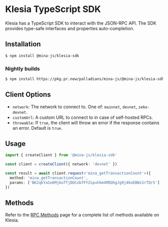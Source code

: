 # Klesia TypeScript SDK

Klesia has a TypeScript SDK to interact with the JSON-RPC API. The SDK provides type-safe interfaces and properties auto-completion.

## Installation

```bash
$ npm install @mina-js/klesia-sdk
```

### Nightly builds

```sh
$ npm install https://pkg.pr.new/palladians/mina-js/@mina-js/klesia-sdk@main
```

## Client Options

- `network`: The network to connect to. One of: `mainnet`, `devnet`, `zeko-devnet`.
- `customUrl`: A custom URL to connect to in case of self-hosted RPCs.
- `throwable`: If `true`, the client will throw an error if the response contains an error. Default is `true`.

## Usage

```typescript twoslash
import { createClient } from '@mina-js/klesia-sdk'

const client = createClient({ network: 'devnet' })

const result = await client.request<'mina_getTransactionCount'>({
  method: 'mina_getTransactionCount',
  params: ['B62qkYa1o6Mj6uTTjDQCob7FYZspuhkm4RRQhgJg9j4koEBWiSrTQrS']
})
```

## Methods

Refer to the [RPC Methods](/klesia/rpc#rpc-methods) page for a complete list of methods available on Klesia.
